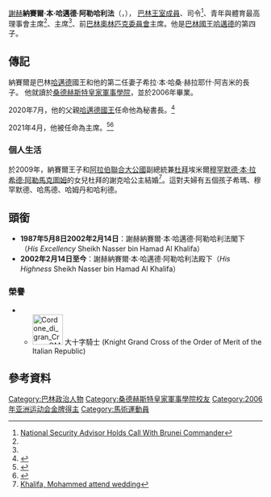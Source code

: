 {{Expand language|1=en|time=2020-07-13T03:41:16+00:00}}
{{Infobox royalty
| name           = 納賽爾·本·哈邁德·阿勒哈利法 <br />{{rtl-lang|ar|الامير ناصر بن حمد آل خليفة}}
| title          = {{flag|Bahrain}}親王殿下<br />''HH''  Sheikh Nasser bin Hamad Al Khalifa
| image          =
| issue          = 希瑪<br />穆罕默德<br />哈馬德<br />哈姆丹<br />哈立德
| royal house    = [[阿勒哈利法家族|哈利法王室]]
| father         = [[哈邁德·本·伊薩·本·薩勒曼·阿勒哈利法|哈邁德]]
| mother         = 希拉·本·哈桑·赫拉耶什·阿吉米
| spouse = 謝克哈·賓特·穆罕默德·本·拉希德·阿勒馬克圖姆公主
| birth_date  = {{birth date and age|1987|5|8}}
| birth_place  = {{flag|Bahrain}}[[里法|里法]]
| religion       = [[伊斯兰教|伊斯兰教]][[逊尼派|逊尼派]]
| death_date     = 
| death_place    = 
}}
{{Infobox Officeholder
|name = 納賽爾·本·哈邁德·阿勒哈利法親王
|allegiance = {{BHR}}
|branch = [[File:Flag_of_the_Royal_Guard_of_Bahrain.svg|25px]] {{tsl|en|Royal Guard (Bahrain)|巴林皇家衛隊}}
| rank = [[File:12.RBLF-MG.svg|25px]] [[少將|少將]]
| serviceyears = 2006年－
| battles            = [[葉門內戰_(2014年至今)|葉門內戰]]
*[[沙地武裝干涉也門|沙烏地武裝干涉也門]]
}}
{{Infobox royal styles
|royal name = Sheikh Nasser bin Hamad Al Khalifa
|image     = [[File:Emblem_of_Bahrain.svg|50px]]
|dipstyle  = [[殿下|His Highness]]
|offstyle  = Your Highness
|altstyle = Sheikh
}}

[[謝赫_(称号)|謝赫]]'''納賽爾·本·哈邁德·阿勒哈利法'''（{{lang-ar|الامير ناصر بن حمد آل خليفة}}，{{bd|1987年|5月8日|catIdx=N}}），
[[阿勒哈利法家族|巴林王室成員]]、{{tsl|en|Royal Guard (Bahrain)|巴林皇家衛隊}}司令<ref>[https://www.newsofbahrain.com/bahrain/64334.html National Security Advisor Holds Call With Brunei Commander]</ref>、青年與體育最高理事會主席<ref name="bahraindefence"/>、{{tsl|en|Nogaholding|巴林國家石油暨天然氣控股公司}}主席<ref name="NOGA"/>、前[[巴林奧林匹克委員會|巴林奧林匹克委員會]]主席。他是[[巴林國王|巴林國王]][[哈邁德·本·伊薩·本·薩勒曼·阿勒哈利法|哈邁德]]的第四子。

== 傳記 ==
{{Bahrain royal family}}
納賽爾是巴林[[哈邁德·本·伊薩·本·薩勒曼·阿勒哈利法|哈邁德]]國王和他的第二任妻子希拉·本·哈桑·赫拉耶什·阿吉米的長子。
他就讀於[[桑德赫斯特皇家軍事學院|桑德赫斯特皇家軍事學院]]，並於2006年畢業。

2020年7月，他的父親[[哈邁德·本·伊薩·本·薩勒曼·阿勒哈利法|哈邁德國王]]任命他為{{tsl|en|Supreme Defence Council (Bahrain)|巴林最高國防委員會}}秘書長。<ref name="bahraindefence">{{Cite news|url=https://www.bahraindefence.com/news/king-of-bahrain-appoints-shaikh-nasser-as-security-defence-council-secretary-general |title=King of Bahrain appoints Shaikh Nasser as Security Defence Council Secretary-General |date=2020-07-05|work=Bahrain International Exhibition & Convention Centre |access-date=2021-05-23|language=en}}</ref>

2021年4月，他被任命為{{tsl|en|Nogaholding|巴林國家石油暨天然氣控股公司}}主席。<ref name="NOGA">{{Cite news|url=https://www.noga.gov.bh/noga/news.aspx?id=2342|title=HM King issues decree 54/2021, appointing Nogaholding board chairman|date=2021-04-23|work=National Oil and Gas Authority |access-date=2021-05-21|language=en}}</ref><ref>{{Cite news|url=https://www.reuters.com/article/bahrain-noga-idUSL1N2MG1TM|title=King of Bahrain appoints Shaikh Nasser as Security Defence Council Secretary-General |date=2021-04-23|work=Reuters |access-date=2021-05-21|language=en}}</ref>

=== 個人生活 ===

於2009年，納賽爾王子和[[阿拉伯聯合大公國|阿拉伯聯合大公國]]副總統兼[[迪拜酋长国|杜拜]]埃米爾[[穆罕默德·本·拉希德·阿勒馬克圖姆|穆罕默德·本·拉希德·阿勒馬克圖姆]]的女兒杜拜的謝克哈公主結婚<ref>[https://web.archive.org/web/20150924101320/http://www.sheikhmohammed.co.ae/vgn-ext-templating/v/index.jsp?vgnextoid=b14bf548e0004210VgnVCM1000004d64a8c0RCRD&vgnextchannel=063e4c8631cb4110VgnVCM100000b0140a0aRCRD&vgnextfmt=default&date=1254164385053&type=sheikh Khalifa, Mohammed attend wedding]</ref>。這對夫婦有五個孩子希瑪、穆罕默德、哈馬德、哈姆丹和哈利德。

== 頭銜 ==
* '''1987年5月8日{{spaced ndash}}2002年2月14日'''：謝赫納賽爾·本·哈邁德·阿勒哈利法閣下（''His Excellency'' Sheikh Nasser bin Hamad Al Khalifa）
* '''2002年2月14日{{spaced ndash}}至今'''：謝赫納賽爾·本·哈邁德·阿勒哈利法殿下（''His Highness ''  Sheikh Nasser bin Hamad Al Khalifa）


===  榮譽 ===  
*{{flag|Italy}} 
** [[File:Cordone_di_gran_Croce_OMRI_BAR.svg|60px]] {{link-en|共和國功績勳章|Order of Merit of the Italian Republic}}大十字騎士 (Knight Grand Cross of the Order of Merit of the Italian Republic)

== 參考資料 ==
{{reflist}}

{{DEFAULTSORT: Nasser bin Hamad Al Khalifa}}
[[Category:巴林政治人物|Category:巴林政治人物]]
[[Category:桑德赫斯特皇家軍事學院校友|Category:桑德赫斯特皇家軍事學院校友]]
[[Category:2006年亚洲运动会金牌得主|Category:2006年亚洲运动会金牌得主]]
[[Category:馬術運動員|Category:馬術運動員]]